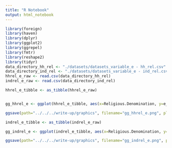 ```yaml
---
title: "R Notebook"
output: html_notebook
---
```


```r
library(foreign)
library(haven)
library(dplyr)
library(ggplot2)
library(ggrepel)
library(fmtr)
library(reshape2)
library(tidyr)
data_directory_hh_rel <- "./datasets/datasets_variable_e - hh_rel.csv"
data_directory_ind_rel <- "./datasets/datasets_variable_e - ind_rel.csv"
hhrel_e_raw <- read.csv(data_directory_hh_rel)
indrel_e_raw <- read.csv(data_directory_ind_rel)
```

```r
hhrel_e_tibble <- as_tibble(hhrel_e_raw)


gg_hhrel_e <- ggplot(hhrel_e_tibble, aes(x=Religious.Denomination, y=e_value, group=1)) + geom_line() + geom_point() + facet_grid(Year~.)  + labs(y=expression("Odds to reference category  ("*e**beta*")"), x="Household Head Religious Denomination") + geom_text_repel(aes(label=e_value))

ggsave(path="../../../write-up/graphics", filename="gg_hhrel_e.png", plot=gg_hhrel_e, width=20, height = 8, units = "cm")
```

```r
indrel_e_tibble <- as_tibble(indrel_e_raw)

gg_indrel_e <- ggplot(indrel_e_tibble, aes(x=Religious.Denomination, y=e_value, group=1)) + geom_line() + geom_point() + labs(y=expression("Odds to reference category  ("*e**beta*")"), x="individual Religious Denomination") + geom_text_repel(aes(label=e_value)) + theme(axis.text.x = element_text(angle=45, vjust=.5))

ggsave(path="../../../write-up/graphics", filename="gg_indrel_e.png", plot=gg_indrel_e, width=20, height = 8, units = "cm")
```


